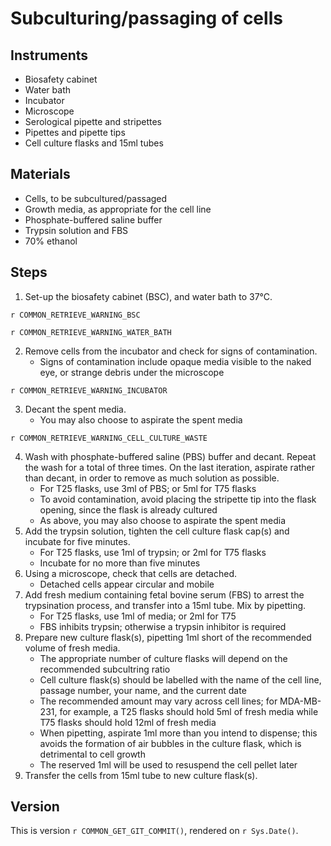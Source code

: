 # Subculturing/passaging of cells

## Instruments

- Biosafety cabinet
- Water bath
- Incubator
- Microscope
- Serological pipette and stripettes
- Pipettes and pipette tips
- Cell culture flasks and 15ml tubes

## Materials

- Cells, to be subcultured/passaged
- Growth media, as appropriate for the cell line
- Phosphate-buffered saline buffer
- Trypsin solution and FBS
- 70% ethanol

## Steps

1. Set-up the biosafety cabinet (BSC), and water bath to 37°C.

::: {.rmdwarning}

`r COMMON_RETRIEVE_WARNING_BSC`

`r COMMON_RETRIEVE_WARNING_WATER_BATH`

:::

2. Remove cells from the incubator and check for signs of contamination.
    - Signs of contamination include opaque media visible to the naked eye, or strange debris under the microscope

::: {.rmdwarning}

`r COMMON_RETRIEVE_WARNING_INCUBATOR`

:::

3. Decant the spent media.
    - You may also choose to aspirate the spent media

::: {.rmdwarning}

`r COMMON_RETRIEVE_WARNING_CELL_CULTURE_WASTE`

:::

4. Wash with phosphate-buffered saline (PBS) buffer and decant.
   Repeat the wash for a total of three times.
   On the last iteration, aspirate rather than decant, in order to remove as much solution as possible.
    - For T25 flasks, use 3ml of PBS; or 5ml for T75 flasks
    - To avoid contamination, avoid placing the stripette tip into the flask opening, since the flask is already cultured
    - As above, you may also choose to aspirate the spent media

5. Add the trypsin solution, tighten the cell culture flask cap(s) and incubate for five minutes.
    - For T25 flasks, use 1ml of trypsin; or 2ml for T75 flasks
    - Incubate for no more than five minutes

6. Using a microscope, check that cells are detached.
    - Detached cells appear circular and mobile

7. Add fresh medium containing fetal bovine serum (FBS) to arrest the trypsination process, and transfer into a 15ml tube. 
   Mix by pipetting.
    - For T25 flasks, use 1ml of media; or 2ml for T75
    - FBS inhibits trypsin; otherwise a trypsin inhibitor is required

8. Prepare new culture flask(s), pipetting 1ml short of the recommended volume of fresh media.
    - The appropriate number of culture flasks will depend on the recommended subcultring ratio
    - Cell culture flask(s) should be labelled with the name of the cell line, passage number, your name, and the current date
    - The recommended amount may vary across cell lines; for MDA-MB-231, for example, a T25 flasks should hold 5ml of fresh media while T75 flasks should hold 12ml of fresh media
    - When pipetting, aspirate 1ml more than you intend to dispense; this avoids the formation of air bubbles in the culture flask, which is detrimental to cell growth
    - The reserved 1ml will be used to resuspend the cell pellet later

9. Transfer the cells from 15ml tube to new culture flask(s).

## Version

This is version ``r COMMON_GET_GIT_COMMIT()``, rendered on `r Sys.Date()`.
